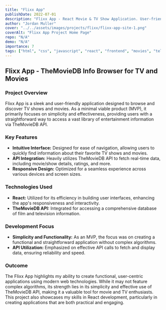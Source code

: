 ```yaml
---
title: "Flixx App"
publishDate: 2022-07-01
description: "Flixx App - React Movie & TV Show Application. User-friendly application designed to browse and discover TV shows and movies."
author: "Jordan Muller"
cover: "../../assets/images/projects/flixx/flixx-app-site-1.png"
coverAlt: "Flixx App Project Home Page"
repo: "N/A"
demo: "N/A"
importance: 7
tags: ["html", "css", "javascript", "react", "frontend", "movies", "television", "entertainment"]
---
```


## Flixx App - TheMovieDB Info Browser for TV and Movies

### Project Overview

Flixx App is a sleek and user-friendly application designed to browse and discover TV shows and movies. As a minimal viable product (MVP), it primarily focuses on simplicity and effectiveness, providing users with a straightforward way to access a vast library of entertainment information via TheMovieDB API.

### Key Features

- **Intuitive Interface:** Designed for ease of navigation, allowing users to quickly find information about their favorite TV shows and movies.
- **API Integration:** Heavily utilizes TheMovieDB API to fetch real-time data, including movie/show details, ratings, and more.
- **Responsive Design:** Optimized for a seamless experience across various devices and screen sizes.

### Technologies Used

- **React:** Utilized for its efficiency in building user interfaces, enhancing the app's responsiveness and interactivity.
- **TheMovieDB API:** Integrated for accessing a comprehensive database of film and television information.

### Development Focus

- **Simplicity and Functionality:** As an MVP, the focus was on creating a functional and straightforward application without complex algorithms.
- **API Utilization:** Emphasized on effective API calls to fetch and display data, ensuring reliability and speed.

### Outcome

The Flixx App highlights my ability to create functional, user-centric applications using modern web technologies. While it may not feature complex algorithms, its strength lies in its simplicity and effective use of TheMovieDB API, making it a valuable tool for movie and TV enthusiasts. This project also showcases my skills in React development, particularly in creating applications that are both practical and engaging.
